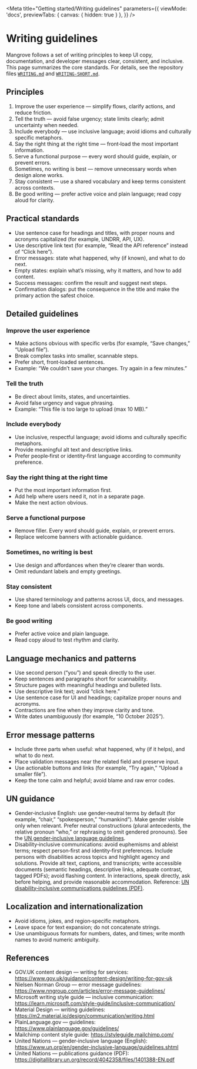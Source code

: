 
<Meta
  title="Getting started/Writing guidelines"
  parameters={{
    viewMode: 'docs',
    previewTabs: { canvas: { hidden: true } },
  }}
/>

# Writing guidelines

Mangrove follows a set of writing principles to keep UI copy, documentation, and developer messages clear, consistent, and inclusive. This page summarizes the core standards. For details, see the repository files [`WRITING.md`](https://github.com/unisdr/undrr-mangrove/tree/main/docs) and [`WRITING-SHORT.md`](https://github.com/unisdr/undrr-mangrove/tree/main/docs).

## Principles

1. Improve the user experience — simplify flows, clarify actions, and reduce friction.
2. Tell the truth — avoid false urgency; state limits clearly; admit uncertainty when needed.
3. Include everybody — use inclusive language; avoid idioms and culturally specific metaphors.
4. Say the right thing at the right time — front‑load the most important information.
5. Serve a functional purpose — every word should guide, explain, or prevent errors.
6. Sometimes, no writing is best — remove unnecessary words when design alone works.
7. Stay consistent — use a shared vocabulary and keep terms consistent across contexts.
8. Be good writing — prefer active voice and plain language; read copy aloud for clarity.

## Practical standards

- Use sentence case for headings and titles, with proper nouns and acronyms capitalized (for example, UNDRR, API, UX).
- Use descriptive link text (for example, “Read the API reference” instead of “Click here”).
- Error messages: state what happened, why (if known), and what to do next.
- Empty states: explain what’s missing, why it matters, and how to add content.
- Success messages: confirm the result and suggest next steps.
- Confirmation dialogs: put the consequence in the title and make the primary action the safest choice.

## Detailed guidelines

### Improve the user experience

- Make actions obvious with specific verbs (for example, “Save changes,” “Upload file”).
- Break complex tasks into smaller, scannable steps.
- Prefer short, front‑loaded sentences.
- Example: “We couldn’t save your changes. Try again in a few minutes.”

### Tell the truth

- Be direct about limits, states, and uncertainties.
- Avoid false urgency and vague phrasing.
- Example: “This file is too large to upload (max 10 MB).”

### Include everybody

- Use inclusive, respectful language; avoid idioms and culturally specific metaphors.
- Provide meaningful alt text and descriptive links.
- Prefer people‑first or identity‑first language according to community preference.

### Say the right thing at the right time

- Put the most important information first.
- Add help where users need it, not in a separate page.
- Make the next action obvious.

### Serve a functional purpose

- Remove filler. Every word should guide, explain, or prevent errors.
- Replace welcome banners with actionable guidance.

### Sometimes, no writing is best

- Use design and affordances when they’re clearer than words.
- Omit redundant labels and empty greetings.

### Stay consistent

- Use shared terminology and patterns across UI, docs, and messages.
- Keep tone and labels consistent across components.

### Be good writing

- Prefer active voice and plain language.
- Read copy aloud to test rhythm and clarity.

## Language mechanics and patterns

- Use second person (“you”) and speak directly to the user.
- Keep sentences and paragraphs short for scannability.
- Structure pages with meaningful headings and bulleted lists.
- Use descriptive link text; avoid “click here.”
- Use sentence case for UI and headings; capitalize proper nouns and acronyms.
- Contractions are fine when they improve clarity and tone.
- Write dates unambiguously (for example, “10 October 2025”).

## Error message patterns

- Include three parts when useful: what happened, why (if it helps), and what to do next.
- Place validation messages near the related field and preserve input.
- Use actionable buttons and links (for example, “Try again,” “Upload a smaller file”).
- Keep the tone calm and helpful; avoid blame and raw error codes.

## UN guidance

- Gender‑inclusive English: use gender‑neutral terms by default (for example, “chair,” “spokesperson,” “humankind”). Make gender visible only when relevant. Prefer neutral constructions (plural antecedents, the relative pronoun “who,” or rephrasing to omit gendered pronouns). See the [UN gender‑inclusive language guidelines](https://www.un.org/en/gender-inclusive-language/guidelines.shtml).
- Disability‑inclusive communications: avoid euphemisms and ableist terms; respect person‑first and identity‑first preferences. Include persons with disabilities across topics and highlight agency and solutions. Provide alt text, captions, and transcripts; write accessible documents (semantic headings, descriptive links, adequate contrast, tagged PDFs); avoid flashing content. In interactions, speak directly, ask before helping, and provide reasonable accommodation. Reference: [UN disability‑inclusive communications guidelines (PDF)](https://digitallibrary.un.org/record/4042358/files/1401388-EN.pdf).

## Localization and internationalization

- Avoid idioms, jokes, and region‑specific metaphors.
- Leave space for text expansion; do not concatenate strings.
- Use unambiguous formats for numbers, dates, and times; write month names to avoid numeric ambiguity.

## References

- GOV.UK content design — writing for services: https://www.gov.uk/guidance/content-design/writing-for-gov-uk
- Nielsen Norman Group — error message guidelines: https://www.nngroup.com/articles/error-message-guidelines/
- Microsoft writing style guide — inclusive communication: https://learn.microsoft.com/style-guide/inclusive-communication/
- Material Design — writing guidelines: https://m2.material.io/design/communication/writing.html
- PlainLanguage.gov — guidelines: https://www.plainlanguage.gov/guidelines/
- Mailchimp content style guide: https://styleguide.mailchimp.com/
- United Nations — gender‑inclusive language (English): https://www.un.org/en/gender-inclusive-language/guidelines.shtml
- United Nations — publications guidance (PDF): https://digitallibrary.un.org/record/4042358/files/1401388-EN.pdf


